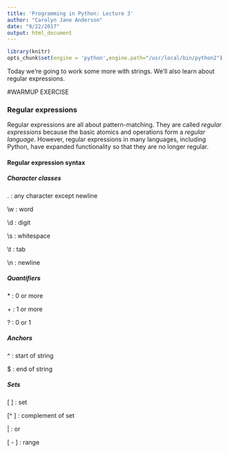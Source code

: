 ```yaml
---
title: 'Programming in Python: Lecture 3'
author: "Carolyn Jane Anderson"
date: "9/22/2017"
output: html_document
---
```


```r
library(knitr)
opts_chunk$set(engine = 'python',engine.path="/usr/local/bin/python2")
```

Today we're going to work some more with strings. We'll also learn about regular expressions.

#WARMUP EXERCISE

<h3>Regular expressions</h3>

Regular expressions are all about pattern-matching. They are called *regular expressions* because the basic atomics and operations form a *regular language*. However, regular expressions in many languages, including Python, have expanded functionality so that they are no longer regular.

<h4>Regular expression syntax</h5>

<h5>Character classes</h5>

. : any character except newline

\\w : word

\\d : digit

\\s : whitespace

\\t : tab

\\n : newline

<h5>Quantifiers</h5>

\* : 0 or more

\+ : 1 or more

? : 0 or 1

<h5>Anchors</h5>

\^ : start of string

\$ : end of string

<h5>Sets</h5>

[ ] : set

[^ ] : complement of set

\| : or

[ - ] : range
